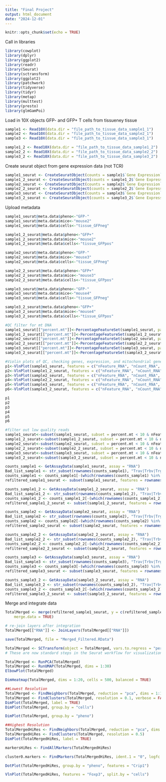 ```yaml
---
title: "Final Project"
output: html_document
date: "2024-12-01"
---
```


```r
knitr::opts_chunk$set(echo = TRUE)
```

Call in libraries
```r
library(cowplot)
library(dplyr)
library(ggplot2)
library(readr)
library(Seurat)
library(sctransform)
library(ggplot2)
library(patchwork)
library(tidyverse)
library(tidyr)
library(metap)
library(multtest)
library(presto)
library(glmGamPoi)
```

Load in 10X objects
GFP- and GFP+ T cells from tissueney tissue 
```r
sample1 <- Read10X(data.dir = "file_path_to_tissue_data_sample1_1")
sample2 <- Read10X(data.dir = "file_path_to_tissue_data_sample2_1")
sample3 <- Read10X(data.dir = "file_path_to_tissue_data_sample3_1")

sample1_2 <- Read10X(data.dir = "file_path_to_tissue_data_sample1_2")
sample2_2 <- Read10X(data.dir = "file_path_to_tissue_data_sample2_2")
sample3_2 <- Read10X(data.dir = "file_path_to_tissue_data_sample3_2")
```

Create seurat object from gene expression data (not TCR)
```r
sample1_seurat <- CreateSeuratObject(counts = sample1$`Gene Expression`, min.features = 200, project = "sample1")
sample1_2_seurat <- CreateSeuratObject(counts = sample1_2$`Gene Expression`, min.features = 200, project = "sample1_2")
sample2_seurat <- CreateSeuratObject(counts = sample2$`Gene Expression`, min.features = 200, project = "sample2")
sample2_2_seurat <- CreateSeuratObject(counts = sample2_2$`Gene Expression`, min.features = 200, project = "sample2_2")
sample3_seurat <- CreateSeuratObject(counts = sample3$`Gene Expression`, min.features = 200, project = "sample3")
sample3_2_seurat <- CreateSeuratObject(counts = sample3_2$`Gene Expression`, min.features = 200, project = "sample3_2")
```

Upload metadata 
```r
sample1_seurat@meta.data$pheno<-"GFP-"
sample1_seurat@meta.data$mice<-"mouse2"
sample1_seurat@meta.data$cells<-"tissue_GFPneg"

sample1_2_seurat@meta.data$pheno<-"GFP+"
sample1_2_seurat@meta.data$mice<-"mouse2"
sample1_2_seurat@meta.data$cells<-"tissue_GFPpos"

sample2_seurat@meta.data$pheno<-"GFP-"
sample2_seurat@meta.data$mice<-"mouse3"
sample2_seurat@meta.data$cells<-"tissue_GFPneg"

sample2_2_seurat@meta.data$pheno<-"GFP+"
sample2_2_seurat@meta.data$mice<-"mouse3"
sample2_2_seurat@meta.data$cells<-"tissue_GFPpos"

sample3_seurat@meta.data$pheno<-"GFP-"
sample3_seurat@meta.data$mice<-"mouse4"
sample3_seurat@meta.data$cells<-"tissue_GFPneg"

sample3_2_seurat@meta.data$pheno<-"GFP+"
sample3_2_seurat@meta.data$mice<-"mouse4"
sample3_2_seurat@meta.data$cells<-"tissue_GFPpos"
```


```r
#QC filter for mt DNA
sample1_seurat[["percent.mt"]]<-PercentageFeatureSet(sample1_seurat, pattern = "mt-")
sample1_2_seurat[["percent.mt"]]<-PercentageFeatureSet(sample1_2_seurat, pattern = "mt-")
sample2_seurat[["percent.mt"]]<-PercentageFeatureSet(sample2_seurat, pattern = "mt-")
sample2_2_seurat[["percent.mt"]]<-PercentageFeatureSet(sample2_2_seurat, pattern = "mt-")
sample3_seurat[["percent.mt"]]<-PercentageFeatureSet(sample3_seurat, pattern = "mt-")
sample3_2_seurat[["percent.mt"]]<-PercentageFeatureSet(sample3_2_seurat, pattern = "mt-")
```

```r
#Violin plots of QC, checking genes, expression, and mitochondrial genes
p1<-VlnPlot(sample1_seurat, features = c("nFeature_RNA", "nCount_RNA", "percent.mt"), ncol = 3)
p2<-VlnPlot(sample1_2_seurat, features = c("nFeature_RNA", "nCount_RNA", "percent.mt"), ncol = 3)
p3<-VlnPlot(sample2_seurat, features = c("nFeature_RNA", "nCount_RNA", "percent.mt"), ncol = 3)
p4<-VlnPlot(sample2_2_seurat, features = c("nFeature_RNA", "nCount_RNA", "percent.mt"), ncol = 3)
p5<-VlnPlot(sample3_seurat, features = c("nFeature_RNA", "nCount_RNA", "percent.mt"), ncol = 3)
p6<-VlnPlot(sample3_2_seurat, features = c("nFeature_RNA", "nCount_RNA", "percent.mt"), ncol = 3)

p1
p2
p3
p4
p5
p6
```

```r
#filter out low quality reads 
sample1_seurat<-subset(sample1_seurat, subset = percent.mt < 10 & nFeature_RNA > 200 & nCount_RNA > 500 & nCount_RNA < 10000)
sample1_2_seurat<-subset(sample1_2_seurat, subset = percent.mt < 10 & nFeature_RNA > 200 & nCount_RNA > 500 & nCount_RNA < 10000)
sample2_seurat<-subset(sample2_seurat, subset = percent.mt < 10 & nFeature_RNA > 200 & nCount_RNA > 500 & nCount_RNA < 10000)
sample2_2_seurat<-subset(sample2_2_seurat, subset = percent.mt < 10 & nFeature_RNA > 200 & nCount_RNA > 500 & nCount_RNA < 10000)
sample3_seurat<-subset(sample3_seurat, subset = percent.mt < 10 & nFeature_RNA > 200 & nCount_RNA > 500 & nCount_RNA < 10000)
sample3_2_seurat<-subset(sample3_2_seurat, subset = percent.mt < 10 & nFeature_RNA > 200 & nCount_RNA > 500 & nCount_RNA < 10000)
```

```r
counts_sample1 <- GetAssayData(sample1_seurat, assay = "RNA")
Bad_list_sample1 <- str_subset(rownames(counts_sample1), "Trav|Trbv|Trgv|Rps|Rpl|Mrps|Ighv|Igl|Igk")
counts_sample1 <- counts_sample1[-(which(rownames(counts_sample1) %in% Bad_list_sample1)),]
refiltered_sample1_seurat <- subset(sample1_seurat, features = rownames(counts_sample1))

counts_sample1_2 <- GetAssayData(sample1_2_seurat, assay = "RNA")
Bad_list_sample1_2 <- str_subset(rownames(counts_sample1_2), "Trav|Trbv|Trgv|Rps|Rpl|Mrps|Ighv|Igl|Igk")
counts_sample1_2 <- counts_sample1_2[-(which(rownames(counts_sample1_2) %in% Bad_list_sample1_2)),]
refiltered_sample1_2_seurat <- subset(sample1_2_seurat, features = rownames(counts_sample1_2))

counts_sample2 <- GetAssayData(sample2_seurat, assay = "RNA")
Bad_list_sample2 <- str_subset(rownames(counts_sample2), "Trav|Trbv|Trgv|Rps|Rpl|Mrps|Ighv|Igl|Igk")
counts_sample2 <- counts_sample2[-(which(rownames(counts_sample2) %in% Bad_list_sample2)),]
refiltered_sample2_seurat <- subset(sample2_seurat, features = rownames(counts_sample2))

counts_sample2_2 <- GetAssayData(sample2_2_seurat, assay = "RNA")
Bad_list_sample2_2 <- str_subset(rownames(counts_sample2_2), "Trav|Trbv|Trgv|Rps|Rpl|Mrps|Ighv|Igl|Igk")
counts_sample2_2 <- counts_sample2_2[-(which(rownames(counts_sample2_2) %in% Bad_list_sample2_2)),]
refiltered_sample2_2_seurat <- subset(sample2_2_seurat, features = rownames(counts_sample2_2))

counts_sample3 <- GetAssayData(sample3_seurat, assay = "RNA")
Bad_list_sample3 <- str_subset(rownames(counts_sample3), "Trav|Trbv|Trgv|Rps|Rpl|Mrps|Ighv|Igl|Igk")
counts_sample3 <- counts_sample3[-(which(rownames(counts_sample3) %in% Bad_list_sample3)),]
refiltered_sample3_seurat <- subset(sample3_seurat, features = rownames(counts_sample3))

counts_sample3_2 <- GetAssayData(sample3_2_seurat, assay = "RNA")
Bad_list_sample3_2 <- str_subset(rownames(counts_sample3_2), "Trav|Trbv|Trgv|Rps|Rpl|Mrps|Ighv|Igl|Igk")
counts_sample3_2 <- counts_sample3_2[-(which(rownames(counts_sample3_2) %in% Bad_list_sample3_2)),]
refiltered_sample3_2_seurat <- subset(sample3_2_seurat, features = rownames(counts_sample3_2))
```

Merge and integrate data
```r
TotalMerged <- merge(refiltered_sample1_seurat, y = c(refiltered_sample2_seurat, refiltered_sample3_seurat, refiltered_sample1_2_seurat, refiltered_sample2_2_seurat, refiltered_sample3_2_seurat), add.cell.ids = c("sample1", "sample2", "sample3", "sample1_2", "sample2_2", "sample3_2"), project = "total",
    merge.data = TRUE)

# re-join layers after integration
TotalMerged[["RNA"]] <- JoinLayers(TotalMerged[["RNA"]])
```

```r
save(TotalMerged, file = "Merged_Filtered.RData")
```

```r
TotalMerged <- SCTransform(object = TotalMerged, vars.to.regress = "percent.mt", verbose = FALSE)
# These are now standard steps in the Seurat workflow for visualization and clustering
```


```r
TotalMerged <- RunPCA(TotalMerged)
TotalMerged <- RunUMAP(TotalMerged, dims = 1:30)
ElbowPlot(TotalMerged)
```

```r
DimHeatmap(TotalMerged, dims = 1:20, cells = 500, balanced = TRUE)
```

```r
##Lowest Resolution
TotalMerged <- FindNeighbors(TotalMerged, reduction = "pca", dims = 1:10)
TotalMerged <- FindClusters(TotalMerged, resolution = 0.1, verbose = FALSE)
DimPlot(TotalMerged, label = TRUE)
DimPlot(TotalMerged, group.by = "cells")
```

```r
DimPlot(TotalMerged, group.by = "pheno")
```

```r
##Highest Resolution
TotalMergedHiRes <- FindNeighbors(TotalMerged, reduction = "pca", dims = 1:20)
TotalMergedHiRes <- FindClusters(TotalMerged, resolution = 0.5)
DimPlot(TotalMergedHiRes, label = TRUE)

```

```r
markersHiRes <- FindAllMarkers(TotalMergedHiRes)
```

```r
cluster0.markers <- FindMarkers(TotalMergedHiRes, ident.1 = "0", logfc.threshold = 0.25, test.use = "roc", only.pos = TRUE)
```

```r
DotPlot(TotalMergedHiRes, group.by = "pheno", features = "Crip1")
```

```r
VlnPlot(TotalMergedHiRes, features = "Foxp3", split.by = "cells")
```


